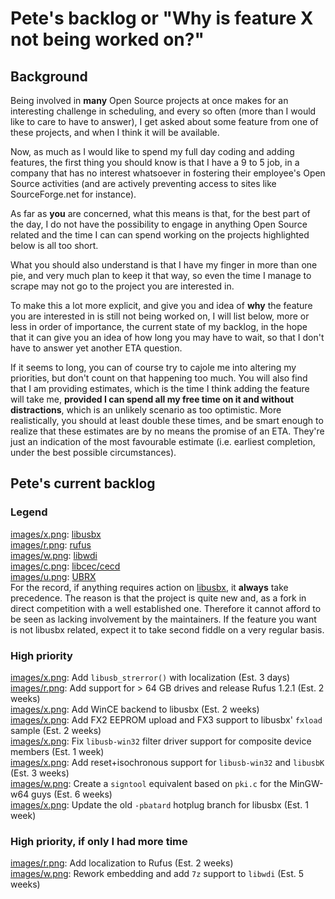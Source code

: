 = Pete's backlog or "Why is feature X not being worked on?" =

== Background ==
Being involved in '''many''' Open Source projects at once makes for an interesting challenge in scheduling, and every so often (more than I would like to care to have to answer), I get asked about some feature from one of these projects, and when I think it will be available.

Now, as much as I would like to spend my full day coding and adding features, the first thing you should know is that I have a 9 to 5 job, in a company that has no interest whatsoever in fostering their employee's Open Source activities (and are actively preventing access to sites like SourceForge.net for instance). 

As far as '''you''' are concerned, what this means is that, for the best part of the day, I do not have the possibility to engage in anything Open Source related and the time I can can spend working on the projects highlighted below is all too short.

What you should also understand is that I have my finger in more than one pie, and very much plan to keep it that way, so even the time I manage to scrape may not go to the project you are interested in.

To make this a lot more explicit, and give you and idea of '''why''' the feature you are interested in is still not being worked on, I will list below, more or less in order of importance, the current state of my backlog, in the hope that it can give you an idea of how long you may have to wait, so that I don't have to answer yet another ETA question.

If it seems to long, you can of course try to cajole me into altering my priorities, but don't count on that happening too much. You will also find that I am providing estimates, which is the time I think adding the feature will take me, '''provided I can spend all my free time on it and without distractions''', which is an unlikely scenario as too optimistic. More realistically, you should at least double these times, and be smart enough to realize that these estimates are by no means the promise of an ETA. They're just an indication of the most favourable estimate (i.e. earliest completion, under the best possible circumstances).

== Pete's current backlog ==

=== Legend ===
[[images/x.png]]: [http://libusbx.org libusbx]<br/>
[[images/r.png]]: [http://rufus.akeo.ie rufus]<br/>
[[images/w.png]]: [http://libwdi.akeo.ie libwdi]<br/>
[[images/c.png]]: [http://cecd.akeo.ie libcec/cecd]<br/>
[[images/u.png]]: [http://ubrx.akeo.ie UBRX]<br/>
For the record, if anything requires action on [http://libusbx.org libusbx], it '''always''' take precedence. The reason is that the project is quite new and, as a fork in direct competition with a well established one. Therefore it cannot afford to be seen as lacking involvement by the maintainers. If the feature you want is not libusbx related, expect it to take second fiddle on a very regular basis.

=== High priority ===
[[images/x.png]]: Add <code>libusb_strerror()</code> with localization (Est. 3 days)<br/>
[[images/r.png]]: Add support for > 64 GB drives and release Rufus 1.2.1 (Est. 2 weeks)<br/>
[[images/x.png]]: Add WinCE backend to libusbx (Est. 2 weeks)<br/>
[[images/x.png]]: Add FX2 EEPROM upload and FX3 support to libusbx' <code>fxload</code> sample (Est. 2 weeks)<br/>
[[images/x.png]]: Fix <code>libusb-win32</code> filter driver support for composite device members (Est. 1 week)<br/>
[[images/x.png]]: Add reset+isochronous support for <code>libusb-win32</code> and <code>libusbK</code> (Est. 3 weeks)<br/>
[[images/w.png]]: Create a <code>signtool</code> equivalent based on <code>pki.c</code> for the MinGW-w64 guys (Est. 6 weeks)<br/>
[[images/x.png]]: Update the old <code>-pbatard</code> hotplug branch for libusbx (Est. 1 week)

=== High priority, if only I had more time ===
[[images/r.png]]: Add localization to Rufus (Est. 2 weeks)<br/>
[[images/w.png]]: Rework embedding and add <code>7z</code> support to <code>libwdi</code> (Est. 5 weeks)<br/>

